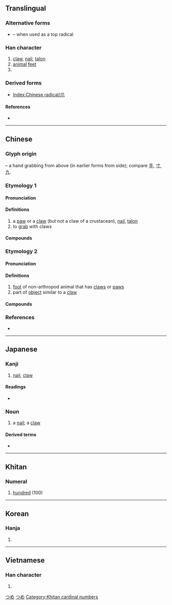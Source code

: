 {{character info/new}}
{{also|爫|瓜|手|寸}}
==Translingual==
{{stroke order|type=animate}}

===Alternative forms===
* {{l|mul|爫}} – when used as a top radical

===Han character===
{{Han char|rn=87|rad=爪|as=00|sn=4|four=72230|canj=HLO}}

# [[claw]], [[nail]], [[talon]]
# [[animal]] [[feet]]
# {{mul-kangxi radical-def}}

===Derived forms===
* [[Index:Chinese radical/爪]]

====References====
* {{Han ref|kx=0688.260|dkj=19653|dj=1101.120|hdz=32030.010|uh=722A|ud=29226|bh=A4F6|bd=42230}}

----

==Chinese==
{{zh-forms}}

===Glyph origin===
{{Han etym}}
{{liushu|p}} – a hand grabbing from above (in earlier forms from side); compare [[手]], [[寸]], [[九]].

===Etymology 1===

====Pronunciation====
{{zh-pron
|m=zhǎo,er=y
|m-s=zao3
|c=zaau2
|h=pfs=cháu
|mn=qz,xm,zz:cháu/qz,xm,zz:chiáu/qz:liáu/tp,xm:niáu/kh,zz:jiáu
|mn_note=cháu - literary; chiáu/liáu/niáu/jiáu - vernacular
|w=
|mc=y
|oc=y
|ma=|ma2=
|cat=n
}}

====Definitions====
{{zh-hanzi}}

# a [[paw]] or a [[claw]] (but not a claw of a crustacean), [[nail]], [[talon]]
# to [[grab]] with claws

====Compounds====
{{zh-der|爪甲|爪枯|爪哇|爪牙|爪印|鳳爪|雞爪|爪子}}

===Etymology 2===

====Pronunciation====
{{zh-pron
|m=zhuǎ
|c=
|mc=
|oc=
|ma=
|cat=n
}}

====Definitions====
{{zh-hanzi}}

# [[foot]] of non-arthropod animal that has [[claw]]s or [[paw]]s
# part of [[object]] similar to a [[claw]]

====Compounds====
{{zh-der|爪兒|爪尖兒}}

===References===
* {{thcwd|1222}}

----

==Japanese==

===Kanji===
{{ja-kanji|grade=|rs=爪00}}

# [[nail]], [[claw]]

====Readings====
* {{ja-readings|on=[[そう]] (sō)|kun=[[つめ]] (tsume), [[つま]] (tsuma)}}

===Noun===
{{ja-noun|つめ}}

# a [[nail]]; a [[claw]]

====Derived terms====
* {{ja-r|鷹の爪|たか の つめ}}

[[Category:Japanese basic words|つめ]]
[[Category:ja:Anatomy|つめ]]

----

==Khitan==

===Numeral===
{{head|zkt|numeral|tr=jau}}

# [[hundred]] (100)

[[Category:Khitan cardinal numbers]]

----

==Korean==

===Hanja===
{{ko-hanja|hangeul=조|eumhun=|rv=jo|mr=cho|y=co}}

# {{defn|lang=ko|sort=爪00}}

----

==Vietnamese==

===Han character===
{{vi-hantu|[[trảo]], [[trẩu]], [[vuốt]], [[trảu]]|rs=爪00}}

# {{defn|lang=vi|sort=爪00}}

[[Category:CJKV radicals| ]]